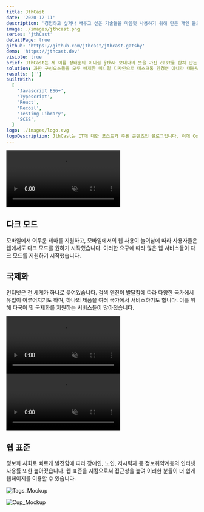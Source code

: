 ```yaml
---
title: JthCast
date: '2020-12-11'
description: '경험하고 싶거나 배우고 싶은 기술들을 마음껏 사용하기 위해 만든 개인 블로그'
image: ./images/jthcast.png
series: 'jthCast'
detailPage: true
github: 'https://github.com/jthcast/jthcast-gatsby'
demo: 'https://jthcast.dev'
visible: true
brief: JthCast는 제 이름 정태훈의 이니셜 jth와 보내다의 뜻을 가진 cast를 합쳐 만든 말로, 글과 포트폴리오를 제공하기 위한 개인 블로그 프로젝트입니다. 일반적인 플랫폼에서 제공하는 블로그 서비스 대신 직접 만듦으로써, 사용자에게 원하는 UI와 UX를 제공할 수 있습니다. 또한 특정 기술을 선택 사용하여 더 빠른 속도와 새로운 기능을 선보일 수 있습니다.
solution: 과한 구성요소들을 모두 배제한 미니멀 디자인으로 데스크톱 환경뿐 아니라 태블릿, 모바일 환경에서도 편하게 사용할 수 있습니다. 미니멀 디자인의 단점인 밋밋함을 포인트 색상과 애니메이션, 캐주얼한 이미지로 풀어내려 노력했습니다. 사용자의 사용 방식을 강압적으로 제어하는 것이 아닌, 넛지효과를 활용하여 자연스럽게 유도하도록 구성하였습니다.
results: ['']
builtWith:
  [
    'Javascript ES6+',
    'Typescript',
    'React',
    'Recoil',
    'Testing Library',
    'SCSS',
  ]
logo: ./images/logo.svg
logoDescription: JthCast는 IT에 대한 포스트가 주된 콘텐츠인 블로그입니다. 이에 Code와 Cast의 C, 코드 꺾은 괄호와 방송을 뜻하는 안테나에서 영감을 받아 만들었습니다. 미니멀 디자인을 유지하기 위해 로고 또한 디테일 없이 단순한 심벌로 표현하였으며, 전체적인 디자인과 꼭짓점 부분을 약간 둥글게 만들어 캐주얼함을 더했습니다. 색상은 오렌지색(#F6A54C)과 밝은 남색(#614CF6)으로 브랜드 색상과 통일하였습니다.
---
```


<section className="jth-section">
  <div className="jth-container jth-section-twoColGrid-center">
    <video
      preload="auto"
      muted
      loop
      playsInline
      autoPlay
      src="./videos/darkmode.mp4"
    ></video>
    <div className="jth-section-rowGrid">
      <h2>다크 모드</h2>
      <p>
        모바일에서 어두운 테마를 지원하고, 모바일에서의 웹 사용이 늘어남에 따라
        사용자들은 웹에서도 다크 모드를 원하기 시작했습니다. 이러한 요구에 따라
        많은 웹 서비스들이 다크 모드를 지원하기 시작했습니다.
      </p>
    </div>
  </div>
</section>
<section className="jth-section">
  <div className="jth-container jth-section-twoColGrid-center">
    <div className="jth-section-rowGrid jth-section-mobileOrder-2">
      <h2>국제화</h2>
      <p>
        인터넷은 전 세계가 하나로 묶여있습니다. 검색 엔진이 발달함에 따라 다양한
        국가에서 유입이 이루어지기도 하며, 하나의 제품을 여러 국가에서
        서비스하기도 합니다. 이를 위해 다국어 및 국제화를 지원하는 서비스들이
        많아졌습니다.
      </p>
    </div>
    <video
      preload="auto"
      muted
      loop
      playsInline
      autoPlay
      src="./videos/internationalization.mp4"
      className="jth-portfolio-widthImage"
    ></video>
  </div>
</section>
<section className="jth-section">
  <div className="jth-container jth-section-twoColGrid-center">
    <video
      preload="auto"
      muted
      loop
      playsInline
      autoPlay
      src="./videos/accessibility.mp4"
    ></video>
    <div className="jth-section-rowGrid">
      <h2>웹 표준</h2>
      <p>
        정보화 사회로 빠르게 발전함에 따라 장애인, 노인, 저시력자 등
        정보취약계층의 인터넷 사용률 또한 높아졌습니다. 웹 표준을 지킴으로써
        접근성을 높여 이러한 분들이 더 쉽게 웹페이지를 이용할 수 있습니다.
      </p>
    </div>
  </div>
</section>

![Tags_Mockup](./images/Tags_Mockup.jpg ' ')

![Cup_Mockup](./images/Cup_Mockup.jpg ' ')
